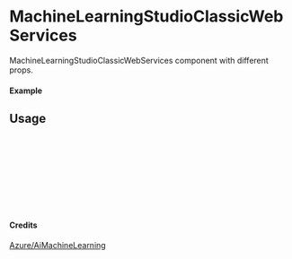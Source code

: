 
<Meta of={MachineLearningStudioClassicWebServices} title="Azure/AiMachineLearning/MachineLearningStudioClassicWebServices" />

# MachineLearningStudioClassicWebServices

MachineLearningStudioClassicWebServices component with different props.

#### Example

<Canvas of={MachineLearningStudioClassicWebServices.Primary} />

## Usage

```ts
import { MachineLearningStudioClassicWebServices } from "yadl-ui";

const Example = () => {
  return (
      <MachineLearningStudioClassicWebServices />
  );
};

export default Example;
```

#### Credits
[Azure/AiMachineLearning](https://learn.microsoft.com/en-us/azure/architecture/icons/)
